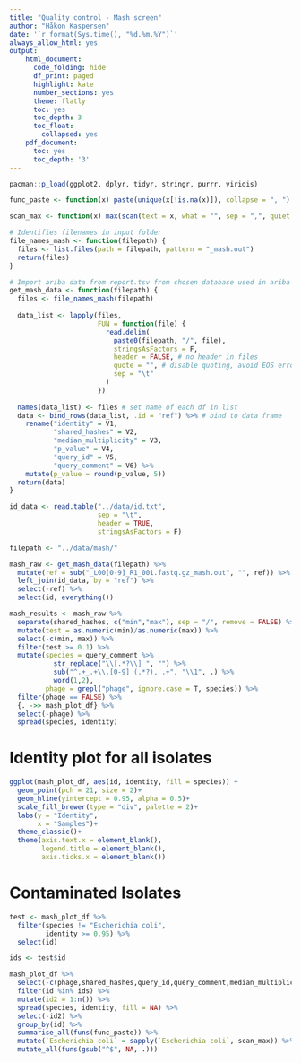 ```yaml
---
title: "Quality control - Mash screen"
author: "Håkon Kaspersen"
date: '`r format(Sys.time(), "%d.%m.%Y")`'
always_allow_html: yes
output:
    html_document:
      code_folding: hide
      df_print: paged
      highlight: kate
      number_sections: yes
      theme: flatly
      toc: yes
      toc_depth: 3
      toc_float:
        collapsed: yes
    pdf_document:
      toc: yes
      toc_depth: '3'
---
```


```r
pacman::p_load(ggplot2, dplyr, tidyr, stringr, purrr, viridis)
```

```r
func_paste <- function(x) paste(unique(x[!is.na(x)]), collapse = ", ")

scan_max <- function(x) max(scan(text = x, what = "", sep = ",", quiet = TRUE, strip.white = TRUE))

# Identifies filenames in input folder
file_names_mash <- function(filepath) {
  files <- list.files(path = filepath, pattern = "_mash.out")
  return(files)
}

# Import ariba data from report.tsv from chosen database used in ariba
get_mash_data <- function(filepath) {
  files <- file_names_mash(filepath)
  
  data_list <- lapply(files,
                      FUN = function(file) {
                        read.delim(
                          paste0(filepath, "/", file),
                          stringsAsFactors = F,
                          header = FALSE, # no header in files
                          quote = "", # disable quoting, avoid EOS error
                          sep = "\t"
                        )
                      })
  
  names(data_list) <- files # set name of each df in list 
  data <- bind_rows(data_list, .id = "ref") %>% # bind to data frame
    rename("identity" = V1,
           "shared_hashes" = V2,
           "median_multiplicity" = V3,
           "p_value" = V4,
           "query_id" = V5,
           "query_comment" = V6) %>%
    mutate(p_value = round(p_value, 5))
  return(data)
}

id_data <- read.table("../data/id.txt",
                      sep = "\t",
                      header = TRUE,
                      stringsAsFactors = F)

filepath <- "../data/mash/"

mash_raw <- get_mash_data(filepath) %>%
  mutate(ref = sub("_L00[0-9]_R1_001.fastq.gz_mash.out", "", ref)) %>%
  left_join(id_data, by = "ref") %>%
  select(-ref) %>%
  select(id, everything())

```

```r
mash_results <- mash_raw %>%
  separate(shared_hashes, c("min","max"), sep = "/", remove = FALSE) %>%
  mutate(test = as.numeric(min)/as.numeric(max)) %>%
  select(-c(min, max)) %>%
  filter(test >= 0.1) %>%
  mutate(species = query_comment %>%
           str_replace("\\[.*?\\] ", "") %>%
           sub("^.+_.+\\.[0-9] (.*?), .+", "\\1", .) %>%
           word(1,2),
         phage = grepl("phage", ignore.case = T, species)) %>%
  filter(phage == FALSE) %>%
  {. ->> mash_plot_df} %>%
  select(-phage) %>%
  spread(species, identity)
```

# Identity plot for all isolates

```r
ggplot(mash_plot_df, aes(id, identity, fill = species)) +
  geom_point(pch = 21, size = 2)+
  geom_hline(yintercept = 0.95, alpha = 0.5)+
  scale_fill_brewer(type = "div", palette = 2)+
  labs(y = "Identity",
       x = "Samples")+
  theme_classic()+
  theme(axis.text.x = element_blank(),
        legend.title = element_blank(),
        axis.ticks.x = element_blank())
```

# Contaminated Isolates
```r
test <- mash_plot_df %>%
  filter(species != "Escherichia coli",
         identity >= 0.95) %>%
  select(id)

ids <- test$id

mash_plot_df %>%
  select(-c(phage,shared_hashes,query_id,query_comment,median_multiplicity,test,p_value)) %>%
  filter(id %in% ids) %>%
  mutate(id2 = 1:n()) %>%
  spread(species, identity, fill = NA) %>%
  select(-id2) %>%
  group_by(id) %>%
  summarise_all(funs(func_paste)) %>%
  mutate(`Escherichia coli` = sapply(`Escherichia coli`, scan_max)) %>%
  mutate_all(funs(gsub("^$", NA, .)))

```

